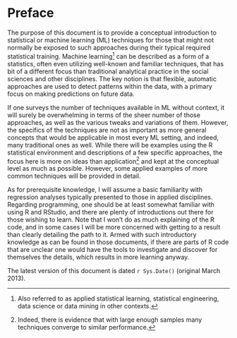 # Preface

The purpose of this document is to provide a conceptual introduction to statistical or machine learning (ML) techniques for those that might not normally be exposed to such approaches during their typical required statistical training.  Machine learning[^mlothername] can be described as a form of a statistics, often even utilizing well-known and familiar techniques, that has bit of a different focus than traditional analytical practice in the social sciences and other disciplines.  The key notion is that flexible, automatic approaches are used to detect patterns within the data, with a primary focus on making predictions on future data.

If one surveys the number of techniques available in ML without context, it will surely be overwhelming in terms of the sheer number of those approaches, as well as the various tweaks and variations of them.  However, the specifics of the techniques are not as important as more general concepts that would be applicable in most every ML setting, and indeed, many traditional ones as well.  While there will be examples using the R statistical environment and descriptions of a few specific approaches, the focus here is more on ideas than application[^moredata] and kept at the conceptual level as much as possible.  However, some applied examples of more common techniques will be provided in detail.

As for prerequisite knowledge, I will assume a basic familiarity with regression analyses typically presented to those in applied disciplines.  Regarding programming, one should be at least somewhat familiar with using R and RStudio, and there are plenty of introductions out there for those wishing to learn.  Note that I won't do as much explaining of the R code, and in some cases I will be more concerned with getting to a result than clearly detailing the path to it.  Armed with such introductory knowledge as can be found in those documents, if there are parts of R code that are unclear one would have the tools to investigate and discover for themselves the details, which results in more learning anyway.

<span class="marginnote">The latest version of this document is dated `r Sys.Date()` (original March 2013).</span>


[^mlothername]: Also referred to as applied statistical learning, statistical engineering, data science or data mining in other contexts.

[^moredata]: Indeed, there is evidence that with large enough samples many techniques converge to similar performance.